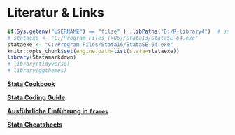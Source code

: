 # Literatur & Links {#lit}

```r
if(Sys.getenv("USERNAME") == "filse" ) .libPaths("D:/R-library4")  # set library
# stataexe <- "C:/Program Files (x86)/Stata13/StataSE-64.exe"
stataexe <- "C:/Program Files/Stata16/StataSE-64.exe"
knitr::opts_chunk$set(engine.path=list(stata=stataexe))
library(Statamarkdown)
# library(tidyverse)
# library(ggthemes)
```




**[Stata Cookbook](https://sites.google.com/site/imirkina/cookbook-stata)**

**[Stata Coding Guide](https://julianreif.com/guide/)**

**[Ausführliche Einführung in `frames`](https://medium.com/the-stata-guide/the-stata-frames-guide-1149b50864e3)**

**[Stata Cheatsheets](https://www.stata.com/bookstore/stata-cheat-sheets/)**